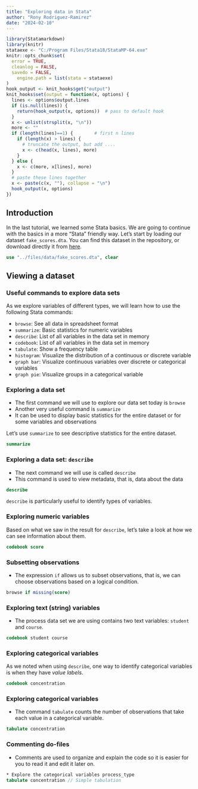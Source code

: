 ```yaml
---
title: "Exploring data in Stata"
author: "Rony Rodriguez-Ramirez"
date: "2024-02-10"
---
```


```r
library(Statamarkdown)
library(knitr)
stataexe <- "C:/Program Files/Stata18/StataMP-64.exe"
knitr::opts_chunk$set(
  error = TRUE,
  cleanlog = FALSE,
  savedo = FALSE,
    engine.path = list(stata = stataexe)
)
hook_output <- knit_hooks$get("output")
knit_hooks$set(output = function(x, options) {
  lines <- options$output.lines
  if (is.null(lines)) {
    return(hook_output(x, options))  # pass to default hook
  }
  x <- unlist(strsplit(x, "\n"))
  more <- ""
  if (length(lines)==1) {        # first n lines
    if (length(x) > lines) {
      # truncate the output, but add ....
      x <- c(head(x, lines), more)
    }
  } else {
    x <- c(more, x[lines], more)
  }
  # paste these lines together
  x <- paste(c(x, ""), collapse = "\n")
  hook_output(x, options)
})
```

## Introduction

In the last tutorial, we learned some Stata basics. We are going to continue with the basics in a more "Stata" friendly way. Let's start by loading our dataset `fake_scores.dta`. You can find this dataset in the repository, or download directly it from [here](https://github.com/RRMaximiliano/edu-harvard-programming/blob/master/files/data/fake_scores.dta).


```stata
use "../files/data/fake_scores.dta", clear
```

## Viewing a dataset

### Useful commands to explore data sets

As we explore variables of different types, we will learn how to use the following Stata commands:

- `browse`: See all data in spreadsheet format
- `summarize`: Basic statistics for numeric variables
- `describe`: List of all variables in the data set in memory
- `codebook`: List of all variables in the data set in memory
- `tabulate`: Show a frequency table
- `histogram`: Visualize the distribution of a continuous or discrete variable
- `graph bar`: Visualize continuous variables over discrete or categorical variables
- `graph pie`: Visualize groups in a categorical variable

### Exploring a data set

- The first command we will use to explore our data set today is `browse`
- Another very useful command is `summarize`
- It can be used to display basic statistics for the entire dataset or for some variables and observations

Let's use `summarize` to see descriptive statistics for the entire dataset.

```stata
summarize
```

### Exploring a data set: `describe`

- The next command we will use is called `describe`
- This command is used to view metadata, that is, data about the data

```stata
describe
```

`describe` is particularly useful to identify types of variables.

### Exploring numeric variables

Based on what we saw in the result for `describe`, let's take a look at how we can see information about them.

```stata
codebook score
```

### Subsetting observations

- The expression `if` allows us to subset observations, that is, we can choose observations based on a logical condition.

```stata
browse if missing(score)
```

### Exploring text (string) variables

- The process data set we are using contains two text variables: `student` and `course`.

```stata
codebook student course
```

### Exploring categorical variables

As we noted when using `describe`, one way to identify categorical variables is when they have *value labels*. 

```stata
codebook concentration
```

### Exploring categorical variables

- The command `tabulate` counts the number of observations that take each value in a categorical variable.

```stata
tabulate concentration
```

### Commenting do-files

- Comments are used to organize and explain the code so it is easier for you to read it and edit it later on.

```stata
* Explore the categorical variables process_type
tabulate concentration // Simple tabulation
```

